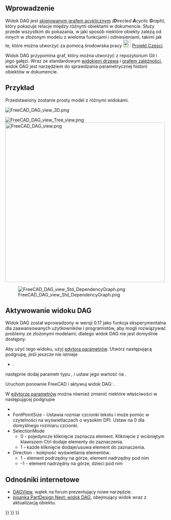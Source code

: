 <languages/>

<span id="Introduction"></span>
==Wprowadzenie==

{{TOCright}}

Widok DAG jest [https://en.wikipedia.org/wiki/Directed_acyclic_graph skierowanym grafem acyklicznym] ''('''D'''irected '''A'''cyclic '''G'''raph)'', który pokazuje relacje między różnymi obiektami w dokumencie. Służy przede wszystkim do pokazania, w jaki sposób niektóre obiekty zależą od innych w złożonym modelu z wieloma funkcjami i odniesieniami, takimi jak te, które można utworzyć za pomocą środowiska pracy [[Image:Workbench_PartDesign.svg|24px]] [[PartDesign_Workbench/pl|Projekt Części]].

Widok DAG przypomina graf, który można utworzyć z repozytorium Git i jego gałęzi. Wraz ze standardowym [[Tree_view/pl|widokiem drzewa]] i [[Std_DependencyGraph/pl|grafem zależności]], widok DAG jest narzędziem do sprawdzania parametrycznej historii obiektów w dokumencie.

<span id="Example"></span>
==Przykład==

Przedstawiony zostanie prosty model z różnymi widokami.

[[File:FreeCAD_DAG_view_3D.png]]
{{Caption|Modelowanie za pomocą kształtów 2D i 3D.}}

[[File:FreeCAD_DAG_view_Tree_view.png]] [[File:FreeCAD_DAG_view.png|x500px]]

{{Caption|Po lewej: obiekty pokazane w standardowym [[Tree_view/pl|widoku drzewa]]. Po prawej: obiekty pokazane w widoku DAG.}}

[[File:FreeCAD_DAG_view_Std_DependencyGraph.png]]

{{Caption|Relacje między obiektami pokazanymi w [[Std_DependencyGraph/pl|grafie zależności]].}}

<span id="Activating_the_DAG_view"></span>
==Aktywowanie widoku DAG==

Widok DAG został wprowadzony w wersji 0.17 jako funkcja eksperymentalna dla zaawansowanych użytkowników i programistów, aby mogli rozwiązywać problemy ze złożonymi modelami; dlatego widok DAG nie jest domyślnie dostępny.

Aby użyć tego widoku, użyj [[Std DlgParameter|edytora parametrów]]. Utwórz następującą podgrupę, jeśli jeszcze nie istnieje
* {{incode|BaseApp/Preferences/DockWindows/DAGView}}.

następnie dodaj parametr {{incode|Enabled}} typu {{incode|Boolean}}, i ustaw jego wartość na {{TRUE/pl}}.

Uruchom ponownie FreeCAD i aktywuj widok DAG: {{MenuCommand|{{StdMenu|[[Std_View_Menu|Widok]]}} → Panele → Widok DAG}}.

W [[Std_DlgParameter/pl|edytorze parametrów]] można również zmienić niektóre właściwości w następującej podgrupie
* {{incode|BaseApp/Preferences/DAGView}}
* FontPointSize - Ustawia rozmiar czcionki tekstu i może pomóc w czytelności na wyświetlaczach o wysokim DPI. Ustaw na 0 dla domyślnego rozmiaru czcionki.
* SelectionMode
** 0 - pojedyncze kliknięcie zaznacza element. Kliknięcie z wciśniętym klawiszem Ctrl dodaje elementy do zaznaczenia. 
** 1 - każde kliknięcie dodaje/usuwa element do zaznaczenia.
* Direction - kolejność wyświetlania elementów.
** 1 - element podrzędny na górze, element nadrzędny pod nim
** -1 - element nadrzędny na górze, dzieci pod nim

<span id="Links"></span>
==Odnośniki internetowe==

* [https://forum.freecadweb.org/viewtopic.php?f=20&t=11276 DAGView], wątek na forum prezentujący nowe narzędzie.
* [https://forum.freecadweb.org/viewtopic.php?t=15375 pisanka PartDesign Next: widok DAG], obejmujący widok wraz z aktualizacją obiektu.

{{Interface navi{{#translation:}}}}
{{Std Base navi{{#translation:}}}}
{{Userdocnavi{{#translation:}}}}